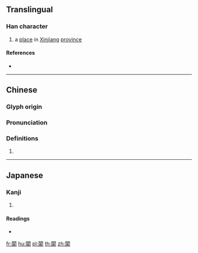 {{character info/new}}
{{also|阗}}
==Translingual==

===Han character===
{{Han char|rn=169|rad=門|as=10|sn=18|four=77801|canj=ANJBC|ids=⿵門真}}

# a [[place]] in [[Xinjiang]] [[province]]

====References====
* {{Han ref|kx=1339.110|dkj=41446|dj=1844.170|hdz=74312.040|uh=95D0|ud=38352|bh=C2F5|bd=49909}}

----

==Chinese==
{{zh-forms|s=阗}}

===Glyph origin===
{{Han etym}}

===Pronunciation===
{{zh-pron
|m=tián
|c=tin4
|mc=y
|oc=y
|ma=
|cat=pn
}}

===Definitions===
{{zh-hanzi}}

# {{rfdef|lang=zh}}

----

==Japanese==

===Kanji===
{{ja-kanji|grade=|rs=門10}}

# {{defn|lang=ja|sort=門10}}

====Readings====
* {{ja-readings|on=[[てん]] (ten), [[でん]] (den), [[き]] (ki)|kun=[[さかん]] (sakan)|nanori=}}

[[fr:闐]]
[[hu:闐]]
[[pl:闐]]
[[th:闐]]
[[zh:闐]]